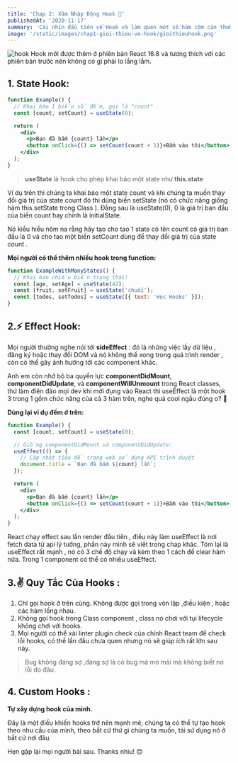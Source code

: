 ```yaml
---
title: 'Chap 2: Xâm Nhập Động Hook 💎'
publishedAt: '2020-11-17'
summary: 'Cái nhìn đầu tiên về Hook và làm quen một số hàm cộm cán thường xài.'
image: '/static/images/chap1-gioi-thieu-ve-hook/gioithieuhook.png'
---
```


![hook](https://www.vtnetzwelt.com/wp-content/uploads/2019/08/react-hooks.jpg)
Hook mới được thêm ở phiên bản React 16.8 và tương thích với các phiên bản trước nên không có gì phải lo lắng lắm.

## 1. State Hook:

```jsx
function Example() {
  // Khai báo 1 biến số đếm, gọi là "count"
  const [count, setCount] = useState(0);

  return (
    <div>
      <p>Bạn đã bấm {count} lần</p>
      <button onClick={() => setCount(count + 1)}>Bấm vào tôi</button>
    </div>
  );
}
```

> **useState** là hook cho phép khai báo một state như **this.state**

Ví dụ trên thì chúng ta khai báo một state count và khi chúng ta muốn thay đổi giá trị của state count đó thì dùng biến setState (nó có chức năng giống hàm this.setState trong Class ). Đằng sau là useState(0), 0 là giá trị ban đầu của biến count hay chính là initialState.

Nó kiểu hiểu nôm na rằng hãy tạo cho tao 1 state có tên count có giá trị ban đầu là 0 và cho tao một biến setCount dùng để thay đổi giá trị của state count .

**Mọi người có thể thêm nhiều hook trong function:**

```jsx
function ExampleWithManyStates() {
  // Khai báo nhiều biến trạng thái!
  const [age, setAge] = useState(42);
  const [fruit, setFruit] = useState('chuối');
  const [todos, setTodos] = useState([{ text: 'Học Hooks' }]);
}
```

## 2.⚡️ Effect Hook:

Mọi người thường nghe nói tới **sideEffect** : đó là những việc lấy dữ liệu , đăng ký hoặc thay đổi DOM và nó không thể xong trong quá trình render , còn có thể gây ảnh hưởng tới các component khác.

Anh em còn nhớ bộ ba quyền lực **componentDidMount**, **componentDidUpdate**, và **componentWillUnmount** trong React classes, thứ làm điên đảo mọi dev khi mới đụng vào React thì useEffect là một hook 3 trong 1 gồm chức năng của cả 3 hàm trên, nghe quá cool ngầu đúng o? 🤘

**Dùng lại ví dụ đếm ở trên:**

```jsx
function Example() {
  const [count, setCount] = useState(0);

  // Giống componentDidMount và componentDidUpdate:
  useEffect(() => {
    // Cập nhật tiêu đề trang web sử dụng API trình duyệt
    document.title = `Bạn đã bấm ${count} lần`;
  });

  return (
    <div>
      <p>Bạn đã bấm {count} lần</p>
      <button onClick={() => setCount(count + 1)}>Bấm vào tôi</button>
    </div>
  );
}
```

React chạy effect sau lần render đầu tiên , điều này làm useEffect là nơi fetch data từ api lý tưởng, phần này mình sẽ viết trong chap khác.
Tóm lại là useEffect rất mạnh , nó có 3 chế độ chạy và kèm theo 1 cách để clear hàm nữa. Trong 1 component có thể có nhiều useEffect.

## 3.✌️ Quy Tắc Của Hooks :

1.  Chỉ gọi hook ở trên cùng. Không được gọi trong vòn lập ,điều kiện , hoặc các hàm lồng nhau.
2.  Không gọi hook trong Class component , class nó chơi với tụi lifecycle không chơi với hooks.
3.  Mọi người có thể xài linter plugin check của chính React team để check lỗi hooks, có thể lần đầu chưa quen nhưng nó sẽ giúp ích rất lớn sau này.

> Bug không đáng sợ ,đáng sợ là có bug mà mò mãi mà không biết nó lỗi do đâu.

## 4. Custom Hooks :

**Tự xây dựng hook của mình.**

Đây là một điều khiến hooks trở nên mạnh mẽ, chúng ta có thể tự tạo hook theo nhu cầu của mình, theo bất cứ thứ gì chúng ta muốn, tái sử dụng nó ở bất cứ nơi đâu.

Hẹn gặp lại mọi người bài sau. Thanks nhìu! 😊
